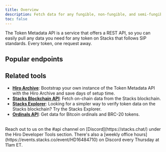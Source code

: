 ```yaml
---
title: Overview
description: Fetch data for any fungible, non-fungible, and semi-fungible token on Stacks.
toc: false
---
```



The Token Metadata API is a service that offers a REST API, so you can easily pull any data you need for any token on Stacks that follows SIP standards. Every token, one request away.

## Popular endpoints

<Cards>
  <SecondaryCard
    href="/stacks/token-metadata-api/tokens/fungible-token-metadata"
    title="Get data for fungible tokens"
    description="Retrieve data related to fungible tokens."
  />
  <SecondaryCard
    href="/stacks/token-metadata-api/tokens/non-fungible-token-metadata"
    title="Get data for non-fungible tokens"
    description="Retrieve data related to non-fungible tokens."
  />
  <SecondaryCard
    href="/stacks/token-metadata-api/tokens/semi-fungible-token-metadata"
    title="Get data for semi-fungible tokens"
    description="Retrieve data related to semi-fungible tokens."
  />
</Cards>


## Related tools

- **[Hiro Archive](/stacks/archive)**: Bootstrap your own instance of the Token Metadata API with the Hiro Archive and save days of setup time.
- **[Stacks Blockchain API](/stacks/api)**: Fetch on-chain data from the Stacks blockchain.
- **[Stacks Explorer](https://explorer.hiro.so)**: Looking for a simpler way to verify token data on the Stacks blockchain? Try the Stacks Explorer.
- **[Ordinals API](/bitcoin/ordinals/api)**: Get data for Bitcoin ordinals and BRC-20 tokens.

<br />

<Callout title="Need help building with the Token Metadata API?" type="help">
Reach out to us on the <span className="font-bold">#api</span> channel on [Discord](https://stacks.chat/) under the Hiro Developer Tools section. There's also a [weekly office hours](https://events.stacks.co/event/HD16484710) on Discord every Thursday at 11am ET.
</Callout>



